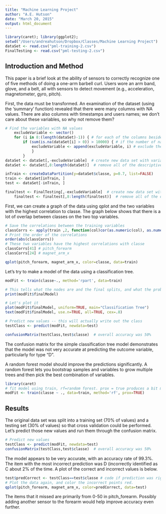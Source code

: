 ```yaml
---
title: "Machine Learning Project"
author: "A.E. Hutson"
date: "March 20, 2015"
output: html_document
---
```


```r
library(caret); library(ggplot2);
setwd("/Users/andreahutson/Dropbox/Classes/Machine Learning Project")
dataSet <- read.csv("pml-training-2.csv")
FinalTesting <- read.csv("pml-testing-2.csv")
```
## Introduction and Method

This paper is a brief look at the ability of sensors to correctly recognize one of five methods of doing a one-arm barbell curl. Users wore an arm band, glove, and a belt, all with sensors to detect movement (e.g., acceleration, magnetometer, gyro, pitch). 

First, the data must be transformed. An examination of the dataset (using the 'summary' function) revealed that there were many columns with NA values.  There are also columns with timestamps and users names; we don't care about these variables, so why not remove them? 
```r
# Find the variables with NA values
    excludeVariable <- vector()
    for (i in 8:(length(dataSet)-1)) { # for each of the columns besides the last
        if (sum(is.na(dataSet[i] > 0)) > 10000) { # if the number of nas > 10000
            excludeVariable <- append(excludeVariable, i) # exclude the variable
            }
        }
dataSet <- dataSet[,-excludeVariable]  # create new data set with variable
dataSet <- dataSet[,8:length(dataSet)]  # remove all of the descriptives

inTrain <- createDataPartition(y=dataSet$classe, p=0.7, list=FALSE)
train <- dataSet[inTrain, ]
test <- dataSet[-inTrain, ]

finaltest <- FinalTesting[,-excludeVariable]  # create new data set with variable
    finaltest <- finaltest[,8:length(finaltest)]  # remove all of the descriptives
```
First, we can create a graph of the data using qplot and the two variables with the highest correlation to classe. The graph below shows that there is a lot of overlap between classes on the two top variables.
```r
# Save the correlations between the training variables
classCorrs <- apply(train ,2, function(col)cor(as.numeric(col), as.numeric(train$classe)))
# Print the order of the correlations
order(abs(classCorrs))
# These two variables have the highest correlations with classe
classCorrs[41] # pitch_forearm
classCorrs[24] # magnet_arm_x

qplot(pitch_forearm, magnet_arm_x, color=classe, data=train)
```
Let's try to make a model of the data using a classification tree.
```r
modFit <- train(classe~., method='rpart', data=train)

# This tells what the nodes are and the final splits, and what the probability of being in a class is based on the split.
print(modFit$finalModel)

# Let's plot it
plot(modFit$finalModel, uniform=TRUE, main="Classification Tree")
text(modFit$finalModel, use.n=TRUE, all=TRUE, cex=.8)

# Predict new values -- this will actually write out the class
testClass <- predict(modFit, newdata=test)

confusionMatrix(testClass,test$classe)  # overall accuracy was 50% 
```
The confusion matrix for the simple classification tree model demonstrates that the model was not very accurate at predicting the outcome variable, particularly for type "D".

A random forest model should improve the predictions significantly. A random forest lets you bootstrap samples and variables to grow multiple trees and then pick the best combination of variables.
```r
library(caret)
# fit model using train, rf=random forest. prox = true produces a bit more info
modFit <- train(classe ~ ., data=train, method='rf', prox=TRUE)
```

## Results

The original data set was split into a training set (70% of values) and a testing set (30% of values) so that cross validation could be performed. Let's predict those new values and run them through the confusion matrix.
``` r
# Predict new values
testClass <- predict(modFit, newdata=test)
confusionMatrix(testClass,test$classe)  # overall accuracy was 50% 
```
The model appears to be very accurate, with an accuracy rate of 99.3%. The item with the most incorrect prediction was D (incorrectly identified as C about 2% of the time. A plot of the correct and incorrect values is below.
```r
test$predCorrect <- testClass==test$classe # code if prediction was right
# Plot the data again, and color the incorrect points red.
qplot(pitch_forearm, magnet_arm_x, color=predCorrect, data=test)
```
The items that it missed are primarily from 0-50 in pitch_forearm. Possibly adding another sensor to the forearm would help improve accuracy even further.

